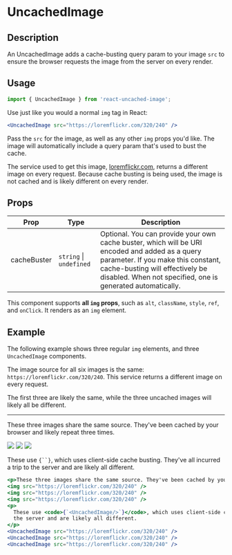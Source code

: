 
<Meta title="Docs/UncachedImage" />

<h1>UncachedImage</h1>

## Description

An UncachedImage adds a cache-busting query param to your image `src` to ensure the browser requests the image from the server on every render.

## Usage

```jsx
import { UncachedImage } from 'react-uncached-image';
```

Use just like you would a normal `img` tag in React:

```jsx
<UncachedImage src="https://loremflickr.com/320/240" />
```

<UncachedImage src="https://loremflickr.com/320/240" />

Pass the `src` for the image, as well as any other `img` props you'd like. The image will automatically include a query param that's used to bust the cache.

The service used to get this image, [loremflickr.com](https://loremflickr.com/), returns a different image on every request. Because cache busting is being used, the image is not cached and is likely different on every render.

## Props

| Prop        | Type                        | Description                                                                                                                                                                                                                           |
| ----------- | --------------------------- | ------------------------------------------------------------------------------------------------------------------------------------------------------------------------------------------------------------------------------------- |
| cacheBuster | `string` &#124; `undefined` | Optional. You can provide your own cache buster, which will be URI encoded and added as a query parameter. If you make this constant, cache-busting will effectively be disabled. When not specified, one is generated automatically. |

This component supports **all `img` props**, such as `alt`, `className`, `style`, `ref`, and `onClick`. It renders as an `img` element.

## Example

The following example shows three regular `img` elements, and three `UncachedImage` components.

The image source for all six images is the same: `https://loremflickr.com/320/240`. This service returns a different image on every request.

The first three are likely the same, while the three uncached images will likely all be different.

---

<p>These three images share the same source. They've been cached by your browser and likely repeat three times.</p>
<img src="https://loremflickr.com/320/240" />
<img src="https://loremflickr.com/320/240" />
<img src="https://loremflickr.com/320/240" />
<p>
  These use <code>{`<UncachedImage/>`}</code>, which uses client-side cache busting. They've all incurred a trip to the
  server and are likely all different.
</p>
<UncachedImage src="https://loremflickr.com/320/240" />
<UncachedImage src="https://loremflickr.com/320/240" />
<UncachedImage src="https://loremflickr.com/320/240" />

```jsx
<p>These three images share the same source. They've been cached by your browser and likely repeat three times.</p>
<img src="https://loremflickr.com/320/240" />
<img src="https://loremflickr.com/320/240" />
<img src="https://loremflickr.com/320/240" />
<p>
  These use <code>{`<UncachedImage/>`}</code>, which uses client-side cache busting. They've all incurred a trip to
  the server and are likely all different.
</p>
<UncachedImage src="https://loremflickr.com/320/240" />
<UncachedImage src="https://loremflickr.com/320/240" />
<UncachedImage src="https://loremflickr.com/320/240" />
```
